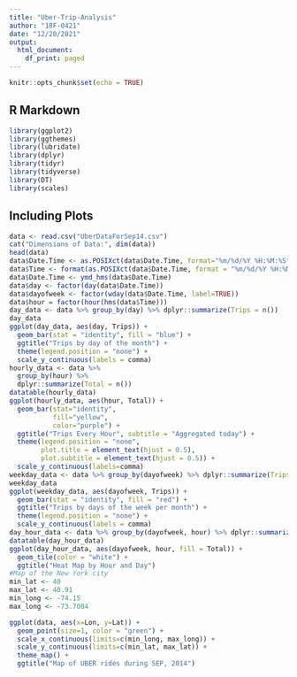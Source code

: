 ```yaml
---
title: "Uber-Trip-Analysis"
author: "18F-0421"
date: "12/20/2021"
output:
  html_document:
    df_print: paged
---
```


```r
knitr::opts_chunk$set(echo = TRUE)
```

## R Markdown

```r
library(ggplot2)
library(ggthemes)
library(lubridate)
library(dplyr)
library(tidyr)
library(tidyverse)
library(DT)
library(scales)
```

## Including Plots

```r
data <- read.csv("UberDataForSep14.csv")
cat("Dimensions of Data:", dim(data))
head(data)
data$Date.Time <- as.POSIXct(data$Date.Time, format="%m/%d/%Y %H:%M:%S")
data$Time <- format(as.POSIXct(data$Date.Time, format = "%m/%d/%Y %H:%M:%S"), format="%H:%M:%S")
data$Date.Time <- ymd_hms(data$Date.Time)
data$day <- factor(day(data$Date.Time))
data$dayofweek <- factor(wday(data$Date.Time, label=TRUE))
data$hour = factor(hour(hms(data$Time)))
day_data <- data %>% group_by(day) %>% dplyr::summarize(Trips = n())
day_data
ggplot(day_data, aes(day, Trips)) + 
  geom_bar(stat = "identity", fill = "blue") +
  ggtitle("Trips by day of the month") + 
  theme(legend.position = "none") + 
  scale_y_continuous(labels = comma)
hourly_data <- data %>% 
  group_by(hour) %>% 
  dplyr::summarize(Total = n())
datatable(hourly_data)
ggplot(hourly_data, aes(hour, Total)) + 
  geom_bar(stat="identity", 
           fill="yellow", 
           color="purple") + 
  ggtitle("Trips Every Hour", subtitle = "Aggregated today") + 
  theme(legend.position = "none", 
        plot.title = element_text(hjust = 0.5), 
        plot.subtitle = element_text(hjust = 0.5)) + 
  scale_y_continuous(labels=comma)
weekday_data <- data %>% group_by(dayofweek) %>% dplyr::summarize(Trips = n())
weekday_data
ggplot(weekday_data, aes(dayofweek, Trips)) + 
  geom_bar(stat = "identity", fill = "red") +
  ggtitle("Trips by days of the week per month") + 
  theme(legend.position = "none") + 
  scale_y_continuous(labels = comma)
day_hour_data <- data %>% group_by(dayofweek, hour) %>% dplyr::summarize(Total = n())
datatable(day_hour_data)
ggplot(day_hour_data, aes(dayofweek, hour, fill = Total)) + 
  geom_tile(color = "white") + 
  ggtitle("Heat Map by Hour and Day")
#Map of the New York city
min_lat <- 40 
max_lat <- 40.91
min_long <- -74.15
max_long <- -73.7004

ggplot(data, aes(x=Lon, y=Lat)) +
  geom_point(size=1, color = "green") +
  scale_x_continuous(limits=c(min_long, max_long)) +
  scale_y_continuous(limits=c(min_lat, max_lat)) +
  theme_map() +
  ggtitle("Map of UBER rides during SEP, 2014")
```

